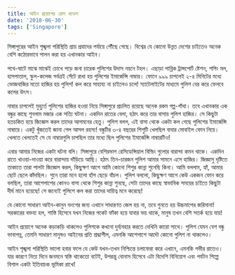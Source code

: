 ```yaml
---
title: আইন প্রয়োগের রোল মডেল
date: '2018-06-30'
tags: ['Singapore']
---
```


সিঙ্গাপুরের আইন শৃঙ্খলা পরিস্থিতি প্রায় প্রবাদের পর্যায়ে পৌঁছে গেছে। বিশ্বের যে কোনো উন্নত দেশের চাইতেও অনেক বেশি কঠোরভাবে পালন করা হয় এখানকার আইন।

 

পথে-ঘাটে মাঝে মাঝেই চোখে পড়ে জনা চারেক পুলিশের উদাস নয়নে টহল। এছাড়া পাব্লিক ট্রান্সপোর্ট ষ্টেশন, শপিং মল, হাসপাতাল, স্কুল-কলেজ সর্বত্রই সেঁটে রাখা হয় পুলিশের ইমার্জেন্সি নাম্বার। ফোনে ৯৯৯ চাপলেই ২-৪ মিনিটের মধ্যে ভোজবাজির মতো হাজির হয় পুলিশ! কল করে সাহায্য না চাইলেও চলে! স্যাটেলাইটের মাধ্যমে পুলিশ বের করে ফেলবে কলের উৎস।

 

নাম্বার চাপলেই মুহুর্তে পুলিশের হাজির হওয়া নিয়ে সিঙ্গাপুরে প্রচলিত রয়েছে অনেক রকম গল্প-গাঁথা। তবে এখানকার এক বন্ধুর কাছে শুনলাম মজার এক সত্যি ঘটনা। একদিন রাতের বেলা, হঠাৎ করে তার বাসায় পুলিশ হাজির। সে কিছুটা হতচকিত হয়ে জিজ্ঞেস করল তাদের আগমনের হেতু। পুলিশ বলল, এই বাসা থেকে একটা কল গেছে পুলিশের ইমার্জেন্সি নাম্বারে। একটু খুঁজতেই জানা গেল আসল রহস্য! বন্ধুটির ৩-৪ বছরের শিশুটি খেলছিল বাবার মোবাইল ফোন নিয়ে। খেলতে খেলতেই সে যে নাম্বারগুলি চাপছিল তার মধ্যে ছিল পুলিশের ইমার্জেন্সি নাম্বারটিও!

 

এবার আমার নিজের একটা ঘটনা বলি। সিঙ্গাপুরে বেশিরভাগ রেসিডেন্সিয়াল বিল্ডিং গুলোর বারান্দা কমন থাকে। একদিন রাতে খাওয়া-দাওয়া করে বারান্দায় দাঁড়িয়ে আছি। হঠাৎ তিন-চারজন পুলিশ আমার সামনে এসে হাজির। জিজ্ঞাসু দৃষ্টিতে তাকাতে তারা পালটা জিজ্ঞেস করল, কিছুক্ষণ আগে আমি কোনো শিশুর কান্না শুনেছি কিনা। আমি বললাম, হ্যাঁ, আমার ছোট ছেলে কাঁদছিল। শুনে তারা মনে হলো হাঁপ ছেড়ে বাঁচল। পুলিশ বললো, কিছুক্ষণ আগে কেউ একজন ফোন করে বলছিল, তারা আশেপাশের কোনও বাসা থেকে শিশুর কান্না শুনছে, সেটা তাদের কাছে স্বাভাবিক সময়ের চাইতে কিছুটা দীর্ঘ মানে হয়েছে! সে জন্যেই পুলিশে কল করা তাদের দায়িত্ব মনে করেছে!

 

যে কোনো সাধারণ আইন-কানুন ভংগের জন্য এখানে সাধারণত জেল হয় না, তবে গুনতে হয় উচ্চমাপের জরিমানা! সরকারের বক্তব্য হল, শাস্তি হিসেবে যখন নিজের পকেট ফাঁকা হয়ে যাবার ভয় থাকে, মানুষ তখন বেশি  সতর্ক হয়ে যায়!

 

আইন প্রয়োগে অনেক কড়াকড়ি থাকলেও পুলিশকে কখনো দুর্ব্যবহার করতে দেখিনি কারো সাথে। পুলিশ যেমন বেশ বন্ধু ভাবাপন্ন, তেমনি সাধারণ মানুষও আইনের প্রতি শ্রদ্ধাশীল, এমনকি আশেপাশে আদৌ কোনো পুলিশ না থাকলেও।

 

আইন শৃঙ্খলা পরিস্থিতি ভালো হবার ফলে যে কেউ যখন-তখন নিশ্চিন্তে চলাফেরা করে এখানে, এমনকি গভীর রাতেও। যার কারণে নিত্য দিনে জনমনে স্বস্তি থাকেতো বটেই, উপরন্তু বোনাস হিসেবে এটা বিদেশি বিনিয়োগ এবং পর্যটন শিল্পে বিশাল একটা ইতিবাচক ভূমিকা রাখে!
